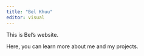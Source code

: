---
title: "Bel Khuu"
editor: visual
---

This is Bel's website.

Here, you can learn more about me and my projects.
